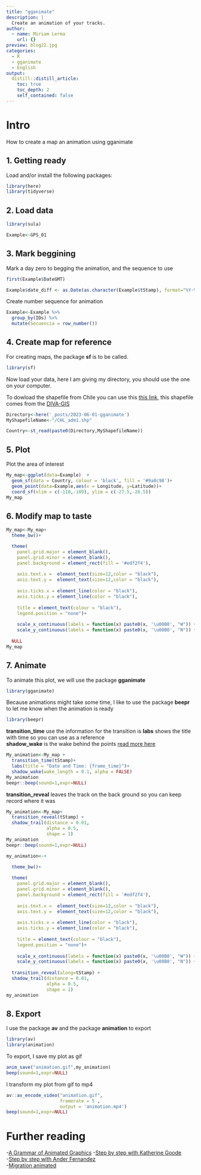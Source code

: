 ```yaml
---
title: "gganimate"
description: |
  Create an animation of your tracks.
author:
  - name: Miriam Lerma
    url: {}
preview: blog22.jpg
categories:
  - R
  - gganimate
  - English
output:
  distill::distill_article:
    toc: true
    toc_depth: 2
    self_contained: false
---
```



# Intro

How to create a map an animation using gganimate

## 1. Getting ready

Load and/or install the following packages:

```r
library(here)
library(tidyverse)
```

## 2. Load data

```r
library(sula)
```

```r
Example<-GPS_01
```


## 3. Mark beggining

Mark a day zero to begging the animation, and the sequence to use

```r
first(Example$DateGMT)
```

```r
Example$date_diff <- as.Date(as.character(Example$tStamp), format="%Y-%m-%d")-as.Date(as.character('2017-11-02'), format="%Y-%m-%d")
```

Create number sequence for animation

```r
Example<-Example %>% 
  group_by(IDs) %>%
  mutate(Secuencia = row_number())
```

## 4. Create map for reference

For creating maps, the package **sf** is to be called.

```r
library(sf)
```

Now load your data, here I am giving my directory, you should use the one on your computer.

To dowload the shapefile from Chile you can use this [this link](https://github.com/MiriamLL/miriamlerma_/blob/main/_posts/2023-06-01-gganimate/CHL_adm1.shp), this shapefile comes from the [DIVA-GIS](https://www.diva-gis.org/datadown)

```r
Directory<-here('_posts/2023-06-01-gganimate')
MyShapefileName<-"/CHL_adm1.shp"
```

```r
Country<-st_read(paste0(Directory,MyShapefileName))
```


## 5. Plot

Plot the area of interest

```r
My_map<-ggplot(data=Example)  + 
  geom_sf(data = Country, colour = 'black', fill = '#9a8c98')+
  geom_point(data=Example,aes(x = Longitude, y=Latitude))+
  coord_sf(xlim = c(-110,-109), ylim = c(-27.5,-26.5))
My_map
```

## 6. Modify map to taste

```r
My_map<-My_map+
  theme_bw()+

  theme(
    panel.grid.major = element_blank(), 
    panel.grid.minor = element_blank(),
    panel.background = element_rect(fill = '#edf2f4'),
    
    axis.text.x =  element_text(size=12,color = "black"),
    axis.text.y =  element_text(size=12,color = "black"),
    
    axis.ticks.x = element_line(color = "black"),
    axis.ticks.y = element_line(color = "black"),
    
    title = element_text(colour = "black"),
    legend.position = "none")+
  
    scale_x_continuous(labels = function(x) paste0(x, '\u00B0', "W")) +
    scale_y_continuous(labels = function(x) paste0(x, '\u00B0', "N")) +
  
  NULL
My_map
```



## 7. Animate

To animate this plot, we will use the package **gganimate**

```r
library(gganimate)
```

Because animations might take some time, I like to use the package **beepr** to let me know when the animation is ready

```r
library(beepr)
```

**transition_time** use the information for the transition is
**labs** shows the title with time so you can use as a reference  
**shadow_wake** is the wake behind the points [read more here](https://goodekat.github.io/presentations/2019-isugg-gganimate-spooky/slides.html#48)

```r
My_animation<-My_map +
  transition_time(tStamp)+
  labs(title = "Date and Time: {frame_time}")+
  shadow_wake(wake_length = 0.1, alpha = FALSE)
My_animation
beepr::beep(sound=1,expr=NULL)
```


**transition_reveal** leaves the track on the back ground so you can keep record where it was  

```r
My_animation<-My_map+
  transition_reveal(tStamp) +
  shadow_trail(distance = 0.01,
               alpha = 0.5,
               shape = 1)
My_animation
beepr::beep(sound=1,expr=NULL)
```

```r


my_animation<-+
  
  theme_bw()+

  theme(
    panel.grid.major = element_blank(), 
    panel.grid.minor = element_blank(),
    panel.background = element_rect(fill = '#edf2f4'),
    
    axis.text.x =  element_text(size=12,color = "black"),
    axis.text.y =  element_text(size=12,color = "black"),
    
    axis.ticks.x = element_line(color = "black"),
    axis.ticks.y = element_line(color = "black"),
    
    title = element_text(colour = "black"),
    legend.position = "none")+
  
    scale_x_continuous(labels = function(x) paste0(x, '\u00B0', "W")) +
    scale_y_continuous(labels = function(x) paste0(x, '\u00B0', "N")) +
  
  transition_reveal(along=tStamp) +
  shadow_trail(distance = 0.01,
               alpha = 0.5,
               shape = 1)
my_animation
```

## 8. Export

I use the package **av** and the package **animation** to export

```r
library(av)
library(animation)
```

To export, I save my plot as gif

```r
anim_save("animation.gif",my_animation)
beep(sound=1,expr=NULL)
```

I transform my plot from gif to mp4

```r
av::av_encode_video("animation.gif", 
                    framerate = 5 ,
                    output = 'animation.mp4')
beep(sound=1,expr=NULL)
```


# Further reading

-[A Grammar of Animated Graphics](https://gganimate.com/)
-[Step by step with Katherine Goode](https://goodekat.github.io/presentations/2019-isugg-gganimate-spooky/slides.html#1)  
-[Step by step with Ander Fernandez](https://anderfernandez.com/en/blog/how-to-create-animations-in-r-with-gganimate/)  
-[Migration animated](https://www.climatecentral.org/news/map-animal-migration-climate-change-20646)

